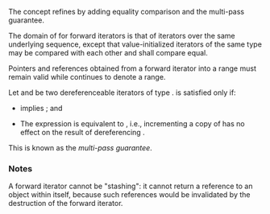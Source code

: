 {{cpp/experimental/ranges/title|ForwardIterator}}
{{cpp/experimental/ranges/iterator/navbar}}
{{ddcl|header=experimental/ranges/iterator|since=ranges|1=
template&lt; class I &gt;
concept bool ForwardIterator =
    InputIterator&lt;I&gt; &amp;&amp;
    DerivedFrom&lt;ranges::iterator_category_t&lt;I&gt;, ranges::forward_iterator_tag&gt; &amp;&amp;
    Incrementable&lt;I&gt; &amp;&amp;
    Sentinel&lt;I, I&gt;;
}}

The concept {{tt|ForwardIterator&amp;lt;I&amp;gt;}} refines {{rconcept|InputIterator}} by adding equality comparison and the multi-pass guarantee.

The domain of {{tt|1===}} for forward iterators is that of iterators over the same underlying sequence, except that value-initialized iterators of the same type may be compared with each other and shall compare equal.

Pointers and references obtained from a forward iterator into a range {{range|i|s}} must remain valid while {{range|i|s}} continues to denote a range. 

Let {{tt|a}} and {{tt|b}} be two dereferenceable iterators of type {{tt|I}}. {{tt|ForwardIterator&amp;lt;I&amp;gt;}} is satisfied only if:
* {{c|1= a == b }} implies {{c|1= ++a == ++b}}; and
* The expression {{c|([](X x){ ++x; }(a), *a)}} is equivalent to {{c|*a}}, i.e., incrementing a copy of {{tt|a}} has no effect on the result of dereferencing {{tt|a}}.
This is known as the ''multi-pass guarantee''.

===Notes===
A forward iterator cannot be "stashing": it cannot return a reference to an object within itself, because such references would be invalidated by the destruction of the forward iterator.

{{langlinks|zh}}